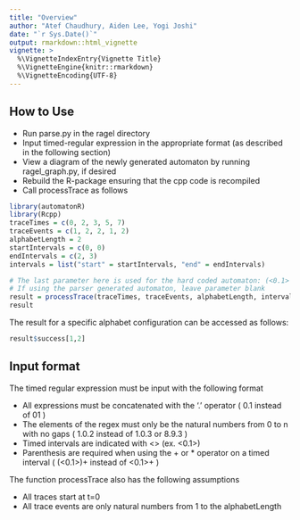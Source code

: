 ```yaml
---
title: "Overview"
author: "Atef Chaudhury, Aiden Lee, Yogi Joshi"
date: "`r Sys.Date()`"
output: rmarkdown::html_vignette
vignette: >
  %\VignetteIndexEntry{Vignette Title}
  %\VignetteEngine{knitr::rmarkdown}
  %\VignetteEncoding{UTF-8}
---
```


## How to Use

 * Run parse.py in the ragel directory 
 * Input timed-regular expression in the appropriate format (as described in the following section)
 * View a diagram of the newly generated automaton by running ragel_graph.py, if desired
 * Rebuild the R-package ensuring that the cpp code is recompiled
 * Call processTrace as follows

```r
library(automatonR)
library(Rcpp)
traceTimes = c(0, 2, 3, 5, 7)
traceEvents = c(1, 2, 2, 1, 2)
alphabetLength = 2
startIntervals = c(0, 0)
endIntervals = c(2, 3)
intervals = list("start" = startIntervals, "end" = endIntervals)

# The last parameter here is used for the hard coded automaton: (<0.1> | <1.0>)+
# If using the parser generated automaton, leave parameter blank
result = processTrace(traceTimes, traceEvents, alphabetLength, intervals, "(<0.1> | <1.0>)+")
result
```


The result for a specific alphabet configuration can be accessed as follows:

```r
result$success[1,2]
```

## Input format

The timed regular expression must be input with the following format

 * All expressions must be concatenated with the '.' operator ( 0.1 instead of 01 )
 * The elements of the regex must only be the natural numbers
   from 0 to n with no gaps ( 1.0.2 instead of 1.0.3 or 8.9.3 )
 * Timed intervals are indicated with <> (ex. <0.1>)
 * Parenthesis are required when using the + or * operator on a timed interval
   ( (<0.1>)+ instead of <0.1>+ )
  
The function processTrace also has the following assumptions

 * All traces start at t=0
 * All trace events are only natural numbers from 1 to the alphabetLength




